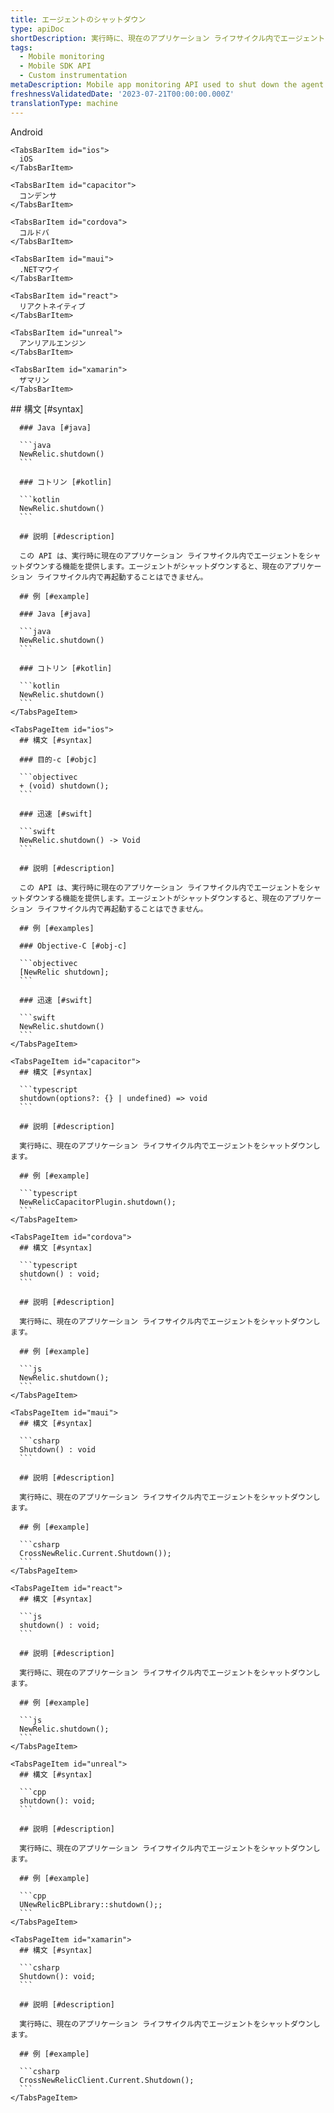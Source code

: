 ```yaml
---
title: エージェントのシャットダウン
type: apiDoc
shortDescription: 実行時に、現在のアプリケーション ライフサイクル内でエージェントをシャットダウンします。
tags:
  - Mobile monitoring
  - Mobile SDK API
  - Custom instrumentation
metaDescription: Mobile app monitoring API used to shut down the agent within the current application lifecycle during runtime.
freshnessValidatedDate: '2023-07-21T00:00:00.000Z'
translationType: machine
---
```


<Tabs>
  <TabsBar>
    <TabsBarItem id="android">
      Android
    </TabsBarItem>

    <TabsBarItem id="ios">
      iOS
    </TabsBarItem>

    <TabsBarItem id="capacitor">
      コンデンサ
    </TabsBarItem>

    <TabsBarItem id="cordova">
      コルドバ
    </TabsBarItem>

    <TabsBarItem id="maui">
      .NETマウイ
    </TabsBarItem>

    <TabsBarItem id="react">
      リアクトネイティブ
    </TabsBarItem>

    <TabsBarItem id="unreal">
      アンリアルエンジン
    </TabsBarItem>

    <TabsBarItem id="xamarin">
      ザマリン
    </TabsBarItem>
  </TabsBar>

  <TabsPages>
    <TabsPageItem id="android">
      ## 構文 [#syntax]

      ### Java [#java]

      ```java
      NewRelic.shutdown()
      ```

      ### コトリン [#kotlin]

      ```kotlin
      NewRelic.shutdown()
      ```

      ## 説明 [#description]

      この API は、実行時に現在のアプリケーション ライフサイクル内でエージェントをシャットダウンする機能を提供します。エージェントがシャットダウンすると、現在のアプリケーション ライフサイクル内で再起動することはできません。

      ## 例 [#example]

      ### Java [#java]

      ```java
      NewRelic.shutdown()
      ```

      ### コトリン [#kotlin]

      ```kotlin
      NewRelic.shutdown()
      ```
    </TabsPageItem>

    <TabsPageItem id="ios">
      ## 構文 [#syntax]

      ### 目的-c [#objc]

      ```objectivec
      + (void) shutdown();
      ```

      ### 迅速 [#swift]

      ```swift
      NewRelic.shutdown() -> Void
      ```

      ## 説明 [#description]

      この API は、実行時に現在のアプリケーション ライフサイクル内でエージェントをシャットダウンする機能を提供します。エージェントがシャットダウンすると、現在のアプリケーション ライフサイクル内で再起動することはできません。

      ## 例 [#examples]

      ### Objective-C [#obj-c]

      ```objectivec
      [NewRelic shutdown];
      ```

      ### 迅速 [#swift]

      ```swift
      NewRelic.shutdown()
      ```
    </TabsPageItem>

    <TabsPageItem id="capacitor">
      ## 構文 [#syntax]

      ```typescript
      shutdown(options?: {} | undefined) => void
      ```

      ## 説明 [#description]

      実行時に、現在のアプリケーション ライフサイクル内でエージェントをシャットダウンします。

      ## 例 [#example]

      ```typescript
      NewRelicCapacitorPlugin.shutdown();
      ```
    </TabsPageItem>

    <TabsPageItem id="cordova">
      ## 構文 [#syntax]

      ```typescript
      shutdown() : void;
      ```

      ## 説明 [#description]

      実行時に、現在のアプリケーション ライフサイクル内でエージェントをシャットダウンします。

      ## 例 [#example]

      ```js
      NewRelic.shutdown();
      ```
    </TabsPageItem>

    <TabsPageItem id="maui">
      ## 構文 [#syntax]

      ```csharp
      Shutdown() : void
      ```

      ## 説明 [#description]

      実行時に、現在のアプリケーション ライフサイクル内でエージェントをシャットダウンします。

      ## 例 [#example]

      ```csharp
      CrossNewRelic.Current.Shutdown());
      ```
    </TabsPageItem>

    <TabsPageItem id="react">
      ## 構文 [#syntax]

      ```js
      shutdown() : void;
      ```

      ## 説明 [#description]

      実行時に、現在のアプリケーション ライフサイクル内でエージェントをシャットダウンします。

      ## 例 [#example]

      ```js
      NewRelic.shutdown();
      ```
    </TabsPageItem>

    <TabsPageItem id="unreal">
      ## 構文 [#syntax]

      ```cpp
      shutdown(): void;
      ```

      ## 説明 [#description]

      実行時に、現在のアプリケーション ライフサイクル内でエージェントをシャットダウンします。

      ## 例 [#example]

      ```cpp
      UNewRelicBPLibrary::shutdown();;
      ```
    </TabsPageItem>

    <TabsPageItem id="xamarin">
      ## 構文 [#syntax]

      ```csharp
      Shutdown(): void;
      ```

      ## 説明 [#description]

      実行時に、現在のアプリケーション ライフサイクル内でエージェントをシャットダウンします。

      ## 例 [#example]

      ```csharp
      CrossNewRelicClient.Current.Shutdown();
      ```
    </TabsPageItem>
  </TabsPages>
</Tabs>